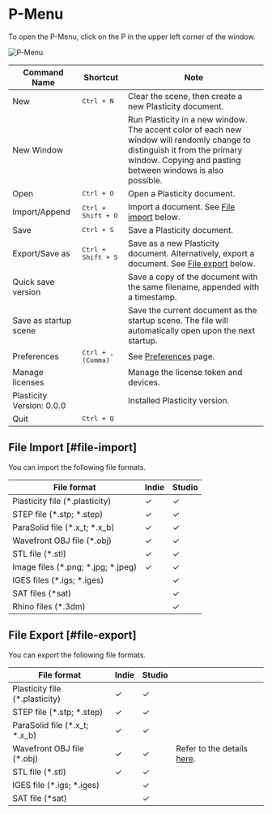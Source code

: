 # P-Menu

To open the P-Menu, click on the P in the upper left corner of the window.

![P-Menu](/img/file-menu.png)

| Command Name              | Shortcut                    | Note                                                                                                                                                                                      |
| ------------------------- | --------------------------- | ----------------------------------------------------------------------------------------------------------------------------------------------------------------------------------------- |
| New                       | <kbd>Ctrl + N</kbd>         | Clear the scene, then create a new Plasticity document.                                                                                                                                   |
| New Window                |                             | Run Plasticity in a new window. The accent color of each new window will randomly change to distinguish it from the primary window. Copying and pasting between windows is also possible. |
| Open                      | <kbd>Ctrl + O</kbd>         | Open a Plasticity document.                                                                                                                                                               |
| Import/Append             | <kbd>Ctrl + Shift + O</kbd> | Import a document. See [File import](#file-import) below.                                                                                                                                 |
| Save                      | <kbd>Ctrl + S</kbd>         | Save a Plasticity document.                                                                                                                                                               |
| Export/Save as            | <kbd>Ctrl + Shift + S</kbd> | Save as a new Plasticity document. Alternatively, export a document. See [File export](#file-export) below.                                                                               |
| Quick save version        |                             | Save a copy of the document with the same filename, appended with a timestamp.                                                                                                            |
| Save as startup scene     |                             | Save the current document as the startup scene. The file will automatically open upon the next startup.                                                                                   |
| Preferences               | <kbd>Ctrl + , (Comma)</kbd> | See [Preferences](./preferences) page.                                                                                                                                                    |
| Manage licenses           |                             | Manage the license token and devices.                                                                                                                                                     |
| Plasticity Version: 0.0.0 |                             | Installed Plasticity version.                                                                                                                                                             |
| Quit                      | <kbd>Ctrl + Q</kbd>         |                                                                                                                                                                                           |

## File Import [#file-import]

You can import the following file formats.

| File format                        | Indie | Studio |
| ---------------------------------- | ----- | ------ |
| Plasticity file (*.plasticity)     | ✓    | ✓     |
| STEP file (*.stp; *.step)          | ✓    | ✓     |
| ParaSolid file (*.x_t; *.x_b)      | ✓    | ✓     |
| Wavefront OBJ file (*.obj)         | ✓    | ✓     |
| STL file (*.stl)                   | ✓    | ✓     |
| Image files (*.png; *.jpg; *.jpeg) | ✓    | ✓     |
| IGES files (*.igs; *.iges)         |       | ✓     |
| SAT files (*sat)                   |       | ✓     |
| Rhino files (*.3dm)                |       | ✓     |

## File Export [#file-export]

You can export the following file formats.

| File format                    | Indie | Studio |                                            |
| ------------------------------ | ----- | ------ | ------------------------------------------ |
| Plasticity file (*.plasticity) | ✓    | ✓     |                                            |
| STEP file (*.stp; *.step)      | ✓    | ✓     |                                            |
| ParaSolid file (*.x_t; *.x_b)  | ✓    | ✓     |                                            |
| Wavefront OBJ file (*.obj)     | ✓    | ✓     | Refer to the details [here](./export-obj). |
| STL file (*.stl)               | ✓    | ✓     |                                            |
| IGES file (*.igs; *.iges)      |       | ✓     |                                            |
| SAT file (*sat)                |       | ✓     |                                            |
























